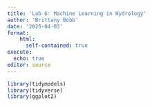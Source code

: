 ```yaml
---
title: 'Lab 6: Machine Learning in Hydrology'
author: 'Brittany Bobb'
date: '2025-04-03'
format: 
    html:
      self-contained: true
execute:
  echo: true
editor: source
---
```


```r
library(tidymodels)
library(tidyverse)
library(ggplot2)
```

